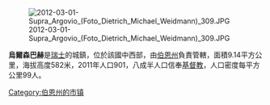 [[Image:2012-03-01-Supra_Argovio_(Foto_Dietrich_Michael_Weidmann)_309.JPG|right]]

'''烏爾森巴赫'''是[[瑞士|瑞士]]的城鎮，位於該國中西部，由[[伯恩州|伯恩州]]負責管轄，面積9.14平方公里，海拔高度582米，2011年人口901，八成半人口信奉[[基督教|基督教]]，人口密度每平方公里99人。

{{Switzerland-geo-stub}}
[[Category:伯恩州的市镇|Category:伯恩州的市镇]]